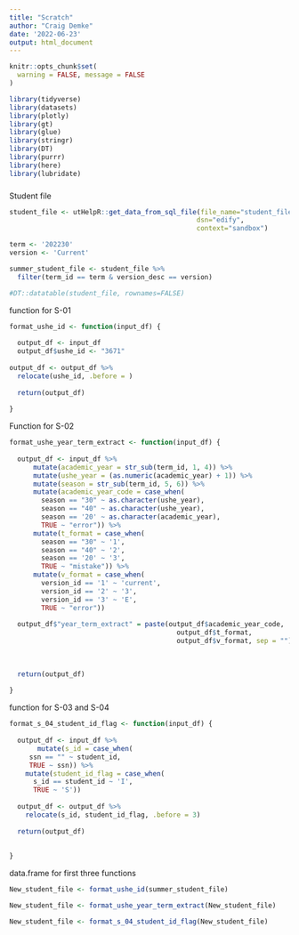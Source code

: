 ```yaml
---
title: "Scratch"
author: "Craig Demke"
date: '2022-06-23'
output: html_document
---
```


```r
knitr::opts_chunk$set(
  warning = FALSE, message = FALSE
)
```

```r
library(tidyverse)
library(datasets)
library(plotly)
library(gt)
library(glue)
library(stringr)
library(DT)
library(purrr)
library(here)
library(lubridate)
```
### 
Student file
```r
student_file <- utHelpR::get_data_from_sql_file(file_name="student_file.sql",
                                               dsn="edify",
                                               context="sandbox")
```

```r
term <- '202230'
version <- 'Current'

summer_student_file <- student_file %>% 
  filter(term_id == term & version_desc == version)

#DT::datatable(student_file, rownames=FALSE)
```


function for S-01
```r
format_ushe_id <- function(input_df) {
  
  output_df <- input_df
  output_df$ushe_id <- "3671"
  
output_df <- output_df %>% 
  relocate(ushe_id, .before = )
  
  return(output_df)
  
}
```

Function for S-02
```r
format_ushe_year_term_extract <- function(input_df) {
    
  output_df <- input_df %>%
      mutate(academic_year = str_sub(term_id, 1, 4)) %>% 
      mutate(ushe_year = (as.numeric(academic_year) + 1)) %>%
      mutate(season = str_sub(term_id, 5, 6)) %>%  
      mutate(academic_year_code = case_when(
        season == "30" ~ as.character(ushe_year),
        season == "40" ~ as.character(ushe_year),
        season == '20' ~ as.character(academic_year),
        TRUE ~ "error")) %>% 
      mutate(t_format = case_when(
        season == "30" ~ '1',
        season == "40" ~ '2',
        season == '20' ~ '3',
        TRUE ~ "mistake")) %>% 
      mutate(v_format = case_when(
        version_id == '1' ~ 'current',
        version_id == '2' ~ '3',
        version_id == '3' ~ 'E',
        TRUE ~ "error"))
  
  output_df$"year_term_extract" = paste(output_df$academic_year_code,
                                          output_df$t_format,
                                          output_df$v_format, sep = "")
  
  
  
  return(output_df)
  
}
```

function for S-03 and S-04
```r
format_s_04_student_id_flag <- function(input_df) {
  
  output_df <- input_df %>% 
       mutate(s_id = case_when(
     ssn == "" ~ student_id,
     TRUE ~ ssn)) %>% 
    mutate(student_id_flag = case_when(
      s_id == student_id ~ 'I',
      TRUE ~ 'S'))
 
  output_df <- output_df %>% 
    relocate(s_id, student_id_flag, .before = 3)
  
  return(output_df)
    
  
}
```



data.frame for first three functions
```r

New_student_file <- format_ushe_id(summer_student_file)

New_student_file <- format_ushe_year_term_extract(New_student_file)

New_student_file <- format_s_04_student_id_flag(New_student_file)

```


